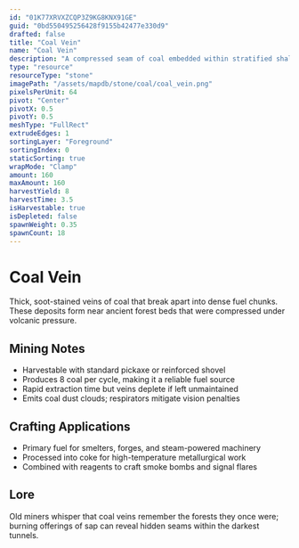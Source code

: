 ```yaml
---
id: "01K77XRVXZCQP3Z9KG8KNX91GE"
guid: "0bd550495256428f9155b42477e330d9"
drafted: false
title: "Coal Vein"
name: "Coal Vein"
description: "A compressed seam of coal embedded within stratified shale"
type: "resource"
resourceType: "stone"
imagePath: "/assets/mapdb/stone/coal/coal_vein.png"
pixelsPerUnit: 64
pivot: "Center"
pivotX: 0.5
pivotY: 0.5
meshType: "FullRect"
extrudeEdges: 1
sortingLayer: "Foreground"
sortingIndex: 0
staticSorting: true
wrapMode: "Clamp"
amount: 160
maxAmount: 160
harvestYield: 8
harvestTime: 3.5
isHarvestable: true
isDepleted: false
spawnWeight: 0.35
spawnCount: 18
---
```



# Coal Vein

Thick, soot-stained veins of coal that break apart into dense fuel chunks. These deposits form near ancient forest beds that were
compressed under volcanic pressure.

<MapDBPanel data={frontmatter} />

<Adsense />

## Mining Notes
- Harvestable with standard pickaxe or reinforced shovel
- Produces 8 coal per cycle, making it a reliable fuel source
- Rapid extraction time but veins deplete if left unmaintained
- Emits coal dust clouds; respirators mitigate vision penalties

## Crafting Applications
- Primary fuel for smelters, forges, and steam-powered machinery
- Processed into coke for high-temperature metallurgical work
- Combined with reagents to craft smoke bombs and signal flares

## Lore
Old miners whisper that coal veins remember the forests they once were; burning offerings of sap can reveal hidden seams within
the darkest tunnels.
